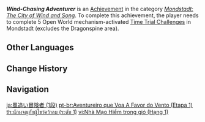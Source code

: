 {{Achievement Infobox
|title        = Wind-Chasing Adventurer
|id           = 80040
|order id     = 0040
|category     = Mondstadt: The City of Wind and Song
|description  = Complete 5 Open World mechanism-activated [[Time Trial Challenge]]s in [[Mondstadt]] (excludes the [[Dragonspine]] area).
|requirements = 
|primogems    = 5
|tracking     = Tracks the amount of Open World mechanism-activated Time Trial Challenges found in Mondstadt.
|topic        = Time Trial Challenges
|set          = Wind-Chasing Adventurer
|tier         = 1
|tiers_total  = 3
}}
'''''Wind-Chasing Adventurer''''' is an [[Achievement]] in the category ''[[Mondstadt: The City of Wind and Song]]''. To complete this achievement, the player needs to complete 5 Open World mechanism-activated [[Time Trial Challenge]]s in Mondstadt (excludes the Dragonspine area).
<!--
==Trivia==

==Video Guides==
{{EVT
|video1   = 
|caption1 = 
}}
-->
==Other Languages==
{{Other Languages|Transclude=Wind-Chasing Adventurer}}
==Change History==
{{Change History|1.0}}
<!--
==References==
{{Reflist}}
-->
==Navigation==
{{Achievement Navbox}}

[[ja:風追い冒険者 (1段)]]
[[pt-br:Aventureiro que Voa A Favor do Vento (Etapa 1)]]
[[th:นักผจญภัยผู้ไขว่คว้าลม (ระดับ 1)]]
[[vi:Nhà Mạo Hiểm trong gió (Hạng 1)]]